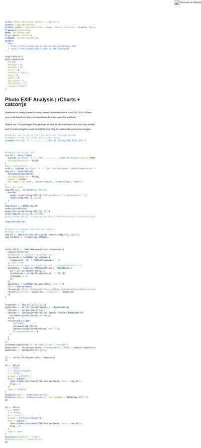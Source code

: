 ```yaml
---
title: Photo EXIF with rCharts + catcorrjs
author: TimelyPortfolio
github: {user: timelyportfolio, repo: rCharts_catcorrjs, branch: "gh-pages"}
framework: bootstrap
mode: selfcontained
highlighter: prettify
hitheme: twitter-bootstrap
assets:
  css:
  - "http://fonts.googleapis.com/css?family=Raleway:300"
  - "http://fonts.googleapis.com/css?family=Oxygen"
---
```

  
<style>
body{
  font-family: 'Oxygen', sans-serif;
  font-size: 8px;
  line-height: 15px;
}

h1,h2,h3,h4 {
font-family: 'Raleway', sans-serif;
}

.container { width: 1200px; }

h3 {
background-color: #D4DAEC;
  text-indent: 100px; 
}

h4 {
text-indent: 100px;
}
</style>
  
<a href="https://github.com/timelyportfolio/rCharts_catcorrjs"><img style="position: absolute; top: 0; right: 0; border: 0;" src="https://s3.amazonaws.com/github/ribbons/forkme_right_darkblue_121621.png" alt="Fork me on GitHub"></a>

```r
require(knitr)
opts_chunk$set(
  echo=T,
  message = F,
  warning = F,
  error = F,
  results = 'asis',
  tidy = F,
  cache = F,
  fig.width = 8,
  fig.height = 5,
  rcharts="draft"
)
```

# Photo EXIF Analysis | rCharts + catcorrjs

#exiftools is really powerful
#http://www.cameratechnica.com/2012/05/23/hack-your-exif-data-from-the-command-line-five-fun-uses-for-exiftool/


#there are 2 R packages that purport to look at exif
#adimpro but exif very limited and I could not get to work
#plotKML but only for wikimedia commons images


```r
#hackiest way to do is just use exiftool through system
#example to see full info on a single photo
system('exiftool -h "../../../../2013-10 Disney/IMG_3555.JPG"')


#examine iso across all
iso.df <- data.frame(
  system('exiftool -T -r -ISO "../../../../2013-10 Disney"',inter=TRUE),
  stringsAsFactors = FALSE
)
#do a combination
info <- system('exiftool -T -r -ISO -ShutterSpeed -CameraTemperature -DateTimeOriginal "../../../../2013-10 Disney"',inter=TRUE)
img.df <- read.delim2(
  textConnection(info),
  stringsAsFactors = FALSE,
  header = FALSE,
  col.names = c("ISO", "ShutterSpeed", "CameraTemp", "Date")
)
#get just date
img.df[,4] <- as.Date(#as.POSIXct(
  paste0(
    gsub(x=substr(img.df[,4],1,10),pattern=":",replacement="-"),
    substr(img.df[,4],11,19)
  )
)
img.df$id = 1:NROW(img.df)
require(vcdExtra)
mosaic(structable(img.df[,c(1,2)]))
assoc(img.df[,c(1,2)],shade=T)
#plot(x=img.df$ISO, y=lapply(img.df[,2],FUN=function(x){return(eval(parse(text=x)))}))

```

```r
require(rCharts)

#remove iso speeds that are not numeric
#manual for now
img.df <- img.df[-(which(is.na(as.numeric(img.df[,1])))),]
img.df$Date <- format(img.df$Date)


catCorrPlot <- function(questions, responses){
  require(rCharts)
  #responses = read.csv(responses_doc)
  responses = toJSONArray(setNames(
    responses[,-1], 1:(NCOL(responses) - 1)
  ), json = F)
  #questions = read.csv(questions_doc, stringsAsFactors = F)
  questions = lapply(1:NROW(questions), function(i){
    qi = as.list(questions[i,])
    qi$choices = strsplit(qi$choices, ";")[[1]]
    qi$number = i
    qi
  })
  questions = toJSONArray(questions, json = F)
  r1 <- rCharts$new()
  r1$setLib('http://timelyportfolio.github.io/howitworks/catcorrjs/catcorrjs')
  r1$set(questions = questions, responses = responses)
  r1
}

responses <- img.df[,c(4,4,1,2)]
questions <- do.call(rbind,lapply(1:2,function(x){
  choices <- unique(img.df[,x])
  choices <- choices[order(unlist(lapply(choices,function(x){
    as.numeric(eval(parse(text=x)))
  })))]
  return(data.frame(
      "outcome",
      colnames(img.df)[x],
      capture.output(cat(choices,sep=";")),
      stringsAsFactors = F
    )
  )
  }
))
colnames(questions) <- c("type","text","choices")
questions <- rbind(questions,c("demographic","Date", capture.output(cat(unique(img.df[,4]),sep=";"))))
questions <- questions[c(3,1,2),]   

r1 <- catCorrPlot(questions, responses)
r1
```


```r
d1 <- dPlot(
  x = "ISO",
  y = "ShutterSpeed",
  z = "Freq",
  groups = c("ISO"),
  data = subset(
    data.frame(structable(ISO~ShutterSpeed, data = img.df)),
    Freq > 0
  ),
  type = "bubble"
)
d1$yAxis(type = "addCategoryAxis")
d1$zAxis(type = "addMeasureAxis", overrideMax = NROW(img.df)/1.5)
d1

d2 <- dPlot(
  x = "ISO",
  y = "Freq",
  #z = "Freq",
  groups = c("ShutterSpeed"),
  data = subset(
    data.frame(structable(ISO~ShutterSpeed, data = img.df)),
    Freq > 0
  ),
  type = "bar"
)
d2$xAxis(orderRule = "ISO")
#d2$yAxis(type = "addPctAxis")
d2
```